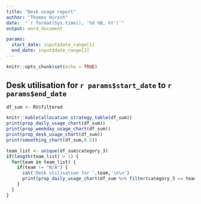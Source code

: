 ```yaml
---
title: "Desk usage report"
author: "Thomas Hirsch"
date:  "`r format(Sys.time(), '%d %B, %Y')`"
output: word_document

params:
  start_date: input$date_range[1]
  end_date: input$date_range[2]
---
```


```r
knitr::opts_chunk$set(echo = TRUE)
```


## Desk utilisation for `r params$start_date` to `r params$end_date`

```r
df_sum <- RV$filtered

knitr::kable(allocation_strategy_table(df_sum))
print(prop_daily_usage_chart(df_sum))
print(prop_weekday_usage_chart(df_sum))
print(prop_desk_usage_chart(df_sum))
print(smoothing_chart(df_sum,0.5))
```

```r
team_list <- unique(df_sum$category_3)
if(length(team_list) > 1) {
  for(team in team_list) {
    if(team != "N/A") {
      cat('Desk utilisation for ',team,'\n\n')
      print(prop_daily_usage_chart(df_sum %>% filter(category_3 == team)))
    }
  }
}

```